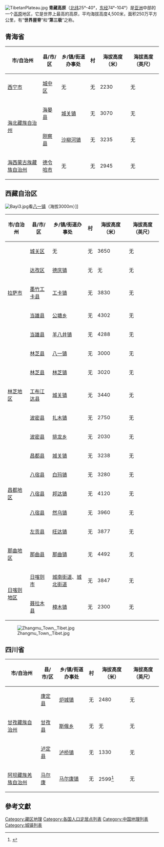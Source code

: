 [[File:TibetanPlateau.jpg|thumb]]
'''青藏高原'''（[[北纬|北纬]]25°-40°，[[东经|东经]]74°-104°）是[[亚洲|亚洲]]中部的一个[[高原|高原]]地区，它是世界上最高的高原，平均海拔高度4,500米，面积250万平方公里，有“'''世界屋脊'''”和“'''第三极'''”之称。

== 青海省 ==

{| class="wikitable" border="1" cellpadding="2"
! 市/自治州 || 县/市/区 || 乡/镇/街道办事处 || 村 || 海拔高度（米） || 海拔高度（英尺）
|-
| [[西宁市|西宁市]] || [[城中区_(西宁市)|城中区]]|| 无 || 无 || 2230 || 无
|----- style="background:#efefef"
| rowspan=2 | [[海北藏族自治州|海北藏族自治州]] || [[海晏县|海晏县]] || [[城关镇|城关镇]] || 无 || 3070 || 无
|-
| [[刚察县|刚察县]] || [[沙柳河镇|沙柳河镇]] || 无 || 3235 || 无
|----- style="background:#efefef"
| [[海西蒙古族藏族自治州|海西蒙古族藏族自治州]] || [[德令哈市|德令哈市]] || 无 || 无 || 2945 || 无
|}

== 西藏自治区 ==
[[File:Bayi3.jpg|thumb]]看[[八一镇_(林芝县)|八一镇]]（海拔3000m）]]
{| class="wikitable" border="1" cellpadding="2"
! 市/自治州 || 县/市/区 || 乡/镇/街道办事处 || 村 || 海拔高度（米） || 海拔高度（英尺）
|-
| rowspan=5 | [[拉萨市|拉萨市]] || [[城关区_(拉萨市)|城关区]] || 无 || 无 || 3650 || 无
|----- style="background:#efefef"
| [[达孜区|达孜区]]|| [[德庆镇_(达孜区)|德庆镇]]|| 无 || 无 || 无
|-
| [[墨竹工卡县|墨竹工卡县]] || [[工卡镇|工卡镇]] || 无 || 3830 || 无
|----- style="background:#efefef"
| [[当雄县|当雄县]] || [[公塘乡|公塘乡]] || 无 || 4302 || 无
|-
| [[当雄县|当雄县]] || [[羊八井镇|羊八井镇]] || 无 || 4288 || 无
|----- style="background:#efefef"
| rowspan=5 | [[林芝地区|林芝地区]] || [[林芝县|林芝县]] || [[八一镇_(林芝县)|八一镇]] || 无 || 3000 || 无
|-
| [[林芝县|林芝县]] || [[林芝镇|林芝镇]] || 无 || 3020 || 无
|----- style="background:#efefef"
| [[工布江达县|工布江达县]] || [[城关镇|城关镇]] || 无 || 3440 || 无
|-
| [[波密县|波密县]] || [[扎木镇|扎木镇]] || 无 || 2750 || 无
|----- style="background:#efefef"
| [[波密县|波密县]] || [[排龙乡|排龙乡]] || 无 || 2030 || 无
|-
| rowspan=5 | [[昌都地区|昌都地区]] || [[昌都县|昌都县]] || [[城关镇_(昌都县)|城关镇]] || 无 || 3238 || 无
|----- style="background:#efefef"
| [[八宿县|八宿县]] || [[白玛镇|白玛镇]] || 无 || 3280 || 无
|-
| [[八宿县|八宿县]] || [[邦达镇|邦达镇]] || 无 || 4120 || 无
|----- style="background:#efefef"
| [[八宿县|八宿县]] || [[然乌镇|然乌镇]] || 无 || 3960 || 无
|-
| [[左贡县|左贡县]] || [[旺达镇|旺达镇]] || 无 || 3877 || 无
|----- style="background:#efefef"
| [[那曲地区|那曲地区]] || [[那曲县|那曲县]] || [[那曲镇|那曲镇]] || 无 || 4492 || 无
|-
| rowspan=5 | [[日喀则地区|日喀则地区]] || [[日喀则市|日喀则市]] || [[城南街道_(日喀则市)|城南街道]]、[[城北街道_(日喀则市)|城北街道]] || 无 || 3847 || 无
|----- style="background:#efefef"
| [[聂拉木县|聂拉木县]] || [[樟木镇_(聂拉木县)|樟木镇]] || 无 || 2300 || 无
|}
[[File:Zhangmu_Town,_Tibet.jpg|thumb]]

== 四川省 ==

{| class="wikitable" border="1" cellpadding="2"
! 市/自治州 || 县/市/区 || 乡/镇/街道办事处 || 村 || 海拔高度（米） || 海拔高度（英尺）
|-
| rowspan=3 | [[甘孜藏族自治州|甘孜藏族自治州]] || [[康定县|康定县]] || [[炉城镇|炉城镇]] || 无 || 2480 || 无
|----- style="background:#efefef"
| [[甘孜县|甘孜县]] || [[斯俄乡|斯俄乡]] || 无 || 无 || 无
|-
| [[泸定县|泸定县]] || [[泸桥镇|泸桥镇]] || 无 || 1330 || 无
|----- style="background:#efefef"
| [[阿坝藏族羌族自治州|阿坝藏族羌族自治州]] || [[马尔康|马尔康]] || [[马尔康镇|马尔康镇]] || 无 || 2599<ref>{{cite book |editor=四川省马尔康县地方志编纂委员会 |title=马尔康县志 |date=1995.10 |publisher=四川人民出版社 |location=成都 |isbn=7-220-02958-6 |page=41}}</ref> || 无
|}

== 參考文獻 ==
{{reflist}}

[[Category:藏区地理|Category:藏区地理]]
[[Category:各国人口定居点列表|Category:各国人口定居点列表]]
[[Category:中国地理列表|Category:中国地理列表]]
[[Category:城镇列表|Category:城镇列表]]